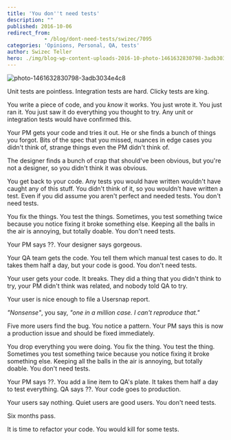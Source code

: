 ```yaml
---
title: 'You don''t need tests'
description: ""
published: 2016-10-06
redirect_from: 
            - /blog/dont-need-tests/swizec/7095
categories: 'Opinions, Personal, QA, tests'
author: Swizec Teller
hero: ./img/blog-wp-content-uploads-2016-10-photo-1461632830798-3adb3034e4c8-1024x684.jpg
---
```

![photo-1461632830798-3adb3034e4c8](./img/blog-wp-content-uploads-2016-10-photo-1461632830798-3adb3034e4c8-1024x684.jpg)



Unit tests are pointless. Integration tests are hard. Clicky tests are king.



You write a piece of code, and you _know_ it works. You just wrote it. You just ran it. You just saw it do everything you thought to try. Any unit or integration tests would have confirmed this.



Your PM gets your code and tries it out. He or she finds a bunch of things you forgot. Bits of the spec that you missed, nuances in edge cases you didn't think of, strange things even the PM didn't think of.



The designer finds a bunch of crap that should've been obvious, but you're not a designer, so you didn't think it was obvious.



You get back to your code. Any tests you would have written wouldn't have caught any of this stuff. You didn't think of it, so you wouldn't have written a test. Even if you did assume you aren't perfect and needed tests. You don't need tests.



You fix the things. You test the things. Sometimes, you test something twice because you notice fixing it broke something else. Keeping all the balls in the air is annoying, but totally doable. You don't need tests.



Your PM says ??. Your designer says gorgeous.



Your QA team gets the code. You tell them which manual test cases to do. It takes them half a day, but your code is good. You don't need tests.



Your user gets your code. It breaks. They did a thing that you didn't think to try, your PM didn't think was related, and nobody told QA to try.



Your user is nice enough to file a Usersnap report.



_"Nonsense"_, you say, _"one in a million case. I can't reproduce that."_



Five more users find the bug. You notice a pattern. Your PM says this is now a production issue and should be fixed immediately.



You drop everything you were doing. You fix the thing. You test the thing. Sometimes you test something twice because you notice fixing it broke something else. Keeping all the balls in the air is annoying, but totally doable. You don't need tests.



Your PM says ??. You add a line item to QA's plate. It takes them half a day to test everything. QA says ??. Your code goes to production.



Your users say nothing. Quiet users are good users. You don't need tests.



Six months pass.



It is time to refactor your code. You would kill for some tests.